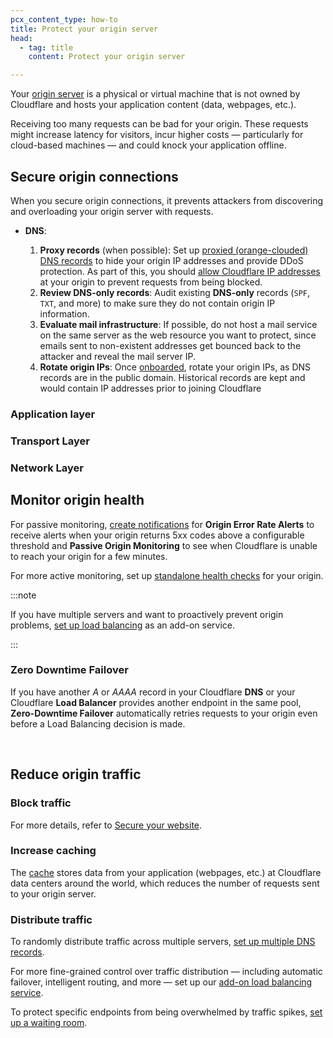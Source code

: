 ```yaml
---
pcx_content_type: how-to
title: Protect your origin server
head:
  - tag: title
    content: Protect your origin server

---
```



Your [origin server](https://www.cloudflare.com/learning/cdn/glossary/origin-server) is a physical or virtual machine that is not owned by Cloudflare and hosts your application content (data, webpages, etc.).

Receiving too many requests can be bad for your origin. These requests might increase latency for visitors, incur higher costs — particularly for cloud-based machines — and could knock your application offline.

## Secure origin connections

When you secure origin connections, it prevents attackers from discovering and overloading your origin server with requests.

* **DNS**:

  1. **Proxy records** (when possible): Set up [proxied (orange-clouded) DNS records](/dns/proxy-status/) to hide your origin IP addresses and provide DDoS protection. As part of this, you should [allow Cloudflare IP addresses](/fundamentals/concepts/cloudflare-ip-addresses/) at your origin to prevent requests from being blocked.
  2. **Review DNS-only records**: Audit existing **DNS-only** records (`SPF`, `TXT`, and more) to make sure they do not contain origin IP information.
  3. **Evaluate mail infrastructure**: If possible, do not host a mail service on the same server as the web resource you want to protect, since emails sent to non-existent addresses get bounced back to the attacker and reveal the mail server IP.
  4. **Rotate origin IPs**: Once [onboarded](/dns/zone-setups/full-setup/setup/#verify-changes), rotate your origin IPs, as DNS records are in the public domain. Historical records are kept and would contain IP addresses prior to joining Cloudflare

### Application layer

<Render file="limit-external-connections-application" product="learning-paths" />

### Transport Layer

<Render file="limit-external-connections-transport" product="learning-paths" />

### Network Layer

<Render file="limit-external-connections-network" product="learning-paths" />

<Render file="ent-only-network-security" product="learning-paths" />

## Monitor origin health

For passive monitoring, [create notifications](/notifications/get-started/#create-a-notification) for **Origin Error Rate Alerts** to receive alerts when your origin returns 5xx codes above a configurable threshold and **Passive Origin Monitoring** to see when Cloudflare is unable to reach your origin for a few minutes.

For more active monitoring, set up [standalone health checks](/health-checks/) for your origin.

:::note

If you have multiple servers and want to proactively prevent origin problems, [set up load balancing](/load-balancing/) as an add-on service.

:::

### Zero Downtime Failover

If you have another *A* or *AAAA* record in your Cloudflare **DNS** or your Cloudflare **Load Balancer** provides another <GlossaryTooltip term="endpoint" link="/load-balancing/understand-basics/load-balancing-components/">endpoint</GlossaryTooltip> in the same pool, **Zero-Downtime Failover** automatically retries requests to your origin even before a Load Balancing decision is made.

<Render file="zero-downtime-failover-retry-on-error" product="fundamentals" /> <br />

## Reduce origin traffic

### Block traffic

For more details, refer to [Secure your website](/learning-paths/application-security/account-security/).

### Increase caching

The [cache](/cache/) stores data from your application (webpages, etc.) at Cloudflare data centers around the world, which reduces the number of requests sent to your origin server.

### Distribute traffic

To randomly distribute traffic across multiple servers, [set up multiple DNS records](/dns/manage-dns-records/how-to/round-robin-dns/).

For more fine-grained control over traffic distribution — including automatic failover, intelligent routing, and more — set up our [add-on load balancing service](/load-balancing/).

To protect specific endpoints from being overwhelmed by traffic spikes, [set up a waiting room](/waiting-room/).

